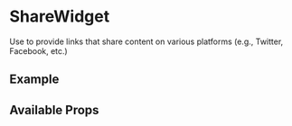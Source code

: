 

<Meta title="Components/ShareWidget/Intro" component={ShareWidget} />

# ShareWidget

Use to provide links that share content on various platforms (e.g., Twitter, Facebook, etc.)

## Example

<Canvas>
  <ShareWidget
    shareLinkText="Share this page"
    modalTitle="Share this page"
    url="http://example.com"
    filter={[
      'Email',
      'Facebook',
      'Blogger',
      'LinkedIn',
      'Pinterest',
      'reddit',
      'tumblr',
      'WhatsApp',
      'Yahoo Mail',
      'Twitter',
    ]}
  />
</Canvas>

## Available Props

<ArgsTable />
